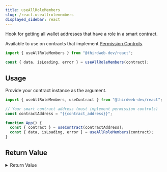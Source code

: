 ```yaml
---
title: useAllRoleMembers
slug: /react.useallrolemembers
displayed_sidebar: react
---
```


Hook for getting all wallet addresses that have a role in a smart contract.

Available to use on contracts that implement [Permission Controls](/solidity/extensions/permissions).

```jsx
import { useAllRoleMembers } from "@thirdweb-dev/react";

const { data, isLoading, error } = useAllRoleMembers(contract);
```

## Usage

Provide your contract instance as the argument.

```jsx
import { useAllRoleMembers, useContract } from "@thirdweb-dev/react";

// Your smart contract address (must implement permission controls)
const contractAddress = "{{contract_address}}";

function App() {
  const { contract } = useContract(contractAddress);
  const { data, isLoading, error } = useAllRoleMembers(contract);
}
```

## Return Value

<details>
  <summary>Return Value</summary>
  <div>

The hook's `data` property, once loaded, is an object, where the keys are the role names and the values are arrays of wallet addresses that have that role.

```ts
Record<
  | "admin"
  | "transfer"
  | "minter"
  | "pauser"
  | "lister"
  | "asset"
  | "unwrap"
  | "factory"
  | (string & {}),
  string[]
> | undefined;
```

For example, if the contract has two roles, `admin` and `transfer`, and the `admin` role has two members, the `data` property will look like this:

```ts
{
  admin: ["0x1234", "0x5678"],
  transfer: [],
}
```

</div>
</details>
